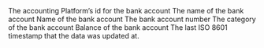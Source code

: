 <ResponseField name="platform_id" type="string" required>
  The accounting Platform’s id for the bank account
</ResponseField>

<ResponseField name="institution_name" type="string" required>
  The name of the bank account
</ResponseField>

<ResponseField name="account_name" type="string" required>
  Name of the bank account
</ResponseField>

<ResponseField name="account_number" type="string" required>
  The bank account number
</ResponseField>

<ResponseField name="category" type="string" required>
  The category of the bank account
</ResponseField>

<ResponseField name="balance" type="float" required>
  Balance of the bank account
</ResponseField>

<ResponseField name="currency" type="Object" required>
  <Expandable title="properties">
    <ResponseField name="data" type="Object" required>
      <Expandable title="properties">
        <Snippet file="currency_snippet.mdx" />
      </Expandable>
    </ResponseField>
  </Expandable>
</ResponseField>

<ResponseField name="updated_at" type="date" required>
  The last ISO 8601 timestamp that the data was updated at.
</ResponseField>
